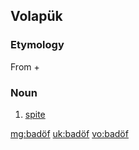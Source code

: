 ==Volapük==
===Etymology===
From {{term|bad||badness|lang=vo}} + {{term|-öf||denotes quality|lang=vo}}

===Noun===
{{infl|vo|noun}}

# [[spite]]

[[mg:badöf]]
[[uk:badöf]]
[[vo:badöf]]